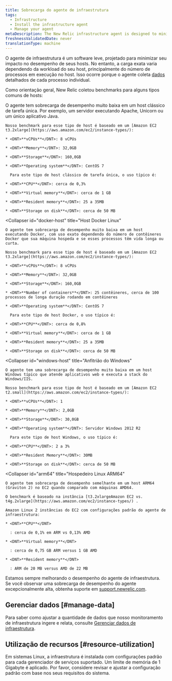 ```yaml
---
title: Sobrecarga do agente de infraestrutura
tags:
  - Infrastructure
  - Install the infrastructure agent
  - Manage your agent
metaDescription: The New Relic infrastructure agent is designed to minimize its performance impact. This document outlines resource usage for common scenarios.
freshnessValidatedDate: never
translationType: machine
---
```


O agente de infraestrutura é um software leve, projetado para minimizar seu impacto no desempenho de seus hosts. No entanto, a carga exata varia dependendo da workload do seu host, principalmente do número de processos em execução no host. Isso ocorre porque o agente coleta [dados](/docs/data-analysis/metrics/analyze-your-metrics/data-collection-metric-timeslice-event-data#event-data) detalhados de cada processo individual.

Como orientação geral, New Relic coletou benchmarks para alguns tipos comuns de hosts:

<CollapserGroup>
  <Collapser
    id="single-task"
    title="Host de tarefa única Linux"
  >
    O agente tem sobrecarga de desempenho muito baixa em um host clássico de tarefa única. Por exemplo, um servidor executando Apache, Unicorn ou um único aplicativo Java.

    Nosso benchmark para esse tipo de host é baseado em um [Amazon EC2 t3.2xlarge](https://aws.amazon.com/ec2/instance-types/):

    * <DNT>**vCPUs**</DNT>: 8 vCPUs

    * <DNT>**Memory**</DNT>: 32,0GB

    * <DNT>**Storage**</DNT>: 160,0GB

    * <DNT>**Operating system**</DNT>: CentOS 7

      Para este tipo de host clássico de tarefa única, o uso típico é:

    * <DNT>**CPU**</DNT>: cerca de 0,3%

    * <DNT>**Virtual memory**</DNT>: cerca de 1 GB

    * <DNT>**Resident memory**</DNT>: 25 a 35MB

    * <DNT>**Storage on disk**</DNT>: cerca de 50 MB
  </Collapser>

  <Collapser
    id="docker-host"
    title="Host Docker Linux"
  >
    O agente tem sobrecarga de desempenho muito baixa em um host executando Docker, com uso exato dependendo do número de contêineres Docker que sua máquina hospeda e se esses processos têm vida longa ou curta.

    Nosso benchmark para esse tipo de host é baseado em um [Amazon EC2 t3.2xlarge](https://aws.amazon.com/ec2/instance-types/):

    * <DNT>**vCPUs**</DNT>: 8 vCPUs

    * <DNT>**Memory**</DNT>: 32,0GB

    * <DNT>**Storage**</DNT>: 160,0GB

    * <DNT>**Number of containers**</DNT>: 25 contêineres, cerca de 100 processos de longa duração rodando em contêineres

    * <DNT>**Operating system**</DNT>: CentOS 7

      Para este tipo de host Docker, o uso típico é:

    * <DNT>**CPU**</DNT>: cerca de 0,8%

    * <DNT>**Virtual memory**</DNT>: cerca de 1 GB

    * <DNT>**Resident memory**</DNT>: 25 a 35MB

    * <DNT>**Storage on disk**</DNT>: cerca de 50 MB
  </Collapser>

  <Collapser
    id="windows-host"
    title="Anfitrião do Windows"
  >
    O agente tem uma sobrecarga de desempenho muito baixa em um host Windows típico que atende aplicativos web e executa a stack do Windows/IIS.

    Nosso benchmark para esse tipo de host é baseado em um [Amazon EC2 t2.small](https://aws.amazon.com/ec2/instance-types/):

    * <DNT>**vCPUs**</DNT>: 1

    * <DNT>**Memory**</DNT>: 2,0GB

    * <DNT>**Storage**</DNT>: 30,0GB

    * <DNT>**Operating system**</DNT>: Servidor Windows 2012 R2

      Para este tipo de host Windows, o uso típico é:

    * <DNT>**CPU**</DNT>: 2 a 3%

    * <DNT>**Resident Memory**</DNT>: 30MB

    * <DNT>**Storage on disk**</DNT>: cerca de 50 MB
  </Collapser>

  <Collapser
    id="arm64"
    title="Hospedeiro Linux ARM64"
  >
    O agente tem sobrecarga de desempenho semelhante em um host ARM64 (Graviton 2) no EC2 quando comparado com máquinas AMD64.

    O benchmark é baseado na instância [t3.2xlargeAmazon EC2 vs. t4g.2xlarge](https://aws.amazon.com/ec2/instance-types/) .

    Amazon Linux 2 instâncias do EC2 com configurações padrão do agente de infraestrutura:

    * <DNT>**CPU**</DNT>

      : cerca de 0,1% em ARM vs 0,13% AMD

    * <DNT>**Virtual memory**</DNT>

      : cerca de 0,75 GB ARM versus 1 GB AMD

    * <DNT>**Resident memory**</DNT>

      : ARM de 20 MB versus AMD de 22 MB
  </Collapser>
</CollapserGroup>

Estamos sempre melhorando o desempenho do agente de infraestrutura. Se você observar uma sobrecarga de desempenho do agente excepcionalmente alta, obtenha suporte em [support.newrelic.com](https://support.newrelic.com).

## Gerenciar dados [#manage-data]

Para saber como ajustar a quantidade de dados que nosso monitoramento de infraestrutura ingere e relata, consulte [Gerenciar dados de infraestrutura](/docs/infrastructure/manage-your-data/data-instrumentation/manage-infrastructure-data-reporting).

## Utilização de recursos [#resource-utilization]

Em sistemas Linux, a infraestrutura é instalada com configurações padrão para cada gerenciador de serviços suportado. Um limite de memória de 1 Gigabyte é aplicado. Por favor, considere revisar e ajustar a configuração padrão com base nos seus requisitos do sistema.